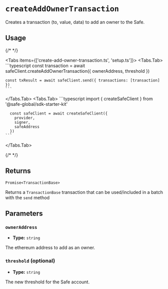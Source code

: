 
# `createAddOwnerTransaction`

Creates a transaction (to, value, data) to add an owner to the Safe.

## Usage

{/* <!-- vale off --> */}

<Tabs items={['create-add-owner-transaction.ts', 'setup.ts']}>
  <Tabs.Tab>
    ```typescript
    const transaction = await safeClient.createAddOwnerTransaction({
      ownerAddress,
      threshold
    })

    const txResult = await safeClient.send({ transactions: [transaction] })
    ```
  </Tabs.Tab>
  <Tabs.Tab>
    ```typescript
      import { createSafeClient } from '@safe-global/sdk-starter-kit'
          
      const safeClient = await createSafeClient({
        provider,  
        signer,
        safeAddress
      })
    ```
  </Tabs.Tab>
</Tabs>

{/* <!-- vale on --> */}

## Returns

`Promise<TransactionBase>`

Returns a `TransactionBase` transaction that can be used/included in a batch with the `send` method

## Parameters

### `ownerAddress`

- **Type:** `string`

The ethereum address to add as an owner.

### `threshold` (optional)

- **Type:** `string`

The new threshold for the Safe account.

